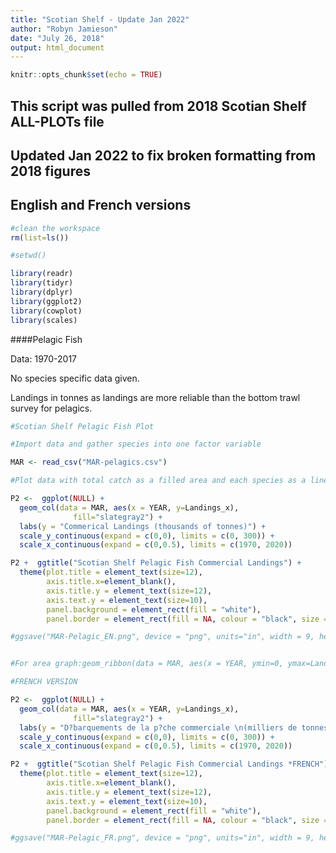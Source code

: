 ```yaml
---
title: "Scotian Shelf - Update Jan 2022"
author: "Robyn Jamieson"
date: "July 26, 2018"
output: html_document
---
```


```r
knitr::opts_chunk$set(echo = TRUE)
```

## This script was pulled from 2018 Scotian Shelf ALL-PLOTs file
## Updated Jan 2022 to fix broken formatting from 2018 figures
## English and French versions


```r
#clean the workspace
rm(list=ls())

#setwd()

library(readr)
library(tidyr)
library(dplyr)
library(ggplot2)
library(cowplot)
library(scales)

```


####Pelagic Fish  

Data: 1970-2017  

No species specific data given. 

Landings in tonnes as landings are more reliable than the bottom trawl survey for pelagics.


```r

#Scotian Shelf Pelagic Fish Plot

#Import data and gather species into one factor variable

MAR <- read_csv("MAR-pelagics.csv")


```

```r

#Plot data with total catch as a filled area and each species as a line

P2 <-  ggplot(NULL) +
  geom_col(data = MAR, aes(x = YEAR, y=Landings_x),
              fill="slategray2") +
  labs(y = "Commerical Landings (thousands of tonnes)") +
  scale_y_continuous(expand = c(0,0), limits = c(0, 300)) +
  scale_x_continuous(expand = c(0,0.5), limits = c(1970, 2020))

P2 +  ggtitle("Scotian Shelf Pelagic Fish Commercial Landings") +
  theme(plot.title = element_text(size=12),
        axis.title.x=element_blank(),
        axis.title.y = element_text(size=12),
        axis.text.y = element_text(size=10),
        panel.background = element_rect(fill = "white"),
        panel.border = element_rect(fill = NA, colour = "black", size = 1.5))

#ggsave("MAR-Pelagic_EN.png", device = "png", units="in", width = 9, height = 4.9, dpi = 300)


#For area graph:geom_ribbon(data = MAR, aes(x = YEAR, ymin=0, ymax=Landings), fill="grey90")

```

```r

#FRENCH VERSION

P2 <-  ggplot(NULL) +
  geom_col(data = MAR, aes(x = YEAR, y=Landings_x),
              fill="slategray2") +
  labs(y = "D?barquements de la p?che commerciale \n(milliers de tonnes)") +
  scale_y_continuous(expand = c(0,0), limits = c(0, 300)) +
  scale_x_continuous(expand = c(0,0.5), limits = c(1970, 2020))

P2 +  ggtitle("Scotian Shelf Pelagic Fish Commercial Landings *FRENCH") +
  theme(plot.title = element_text(size=12),
        axis.title.x=element_blank(),
        axis.title.y = element_text(size=12),
        axis.text.y = element_text(size=10),
        panel.background = element_rect(fill = "white"),
        panel.border = element_rect(fill = NA, colour = "black", size = 1.5))

#ggsave("MAR-Pelagic_FR.png", device = "png", units="in", width = 9, height = 4.9, dpi = 300)


```


